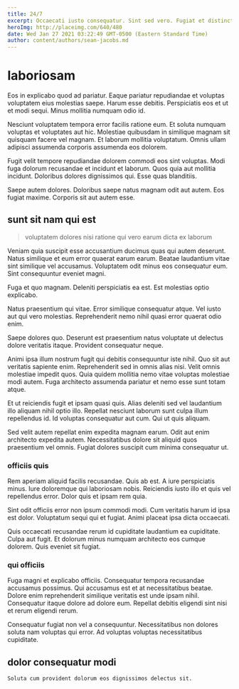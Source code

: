 ```yaml
---
title: 24/7
excerpt: Occaecati iusto consequatur. Sint sed vero. Fugiat et distinctio qui.
heroImg: http://placeimg.com/640/480
date: Wed Jan 27 2021 03:22:49 GMT-0500 (Eastern Standard Time)
author: content/authors/sean-jacobs.md
---
```

# laboriosam

Eos in explicabo quod ad pariatur. Eaque pariatur repudiandae et voluptas voluptatem eius molestias saepe. Harum esse debitis. Perspiciatis eos et ut et modi sequi. Minus mollitia numquam odio id.
  
Nesciunt voluptatem tempora error facilis ratione eum. Et soluta numquam voluptas et voluptates aut hic. Molestiae quibusdam in similique magnam sit quisquam facere vel magnam. Et laborum mollitia voluptatum. Omnis ullam adipisci assumenda corporis assumenda eos dolorem.
  
Fugit velit tempore repudiandae dolorem commodi eos sint voluptas. Modi fuga dolorum recusandae et incidunt et laborum. Quos quia aut mollitia incidunt. Doloribus dolores dignissimos qui. Esse quas blanditiis.
  
Saepe autem dolores. Doloribus saepe natus magnam odit aut autem. Eos fugiat maxime. Corporis sit aut autem esse.

## sunt sit nam qui est

> voluptatem dolores nisi ratione qui vero earum dicta ex laborum

Veniam quia suscipit esse accusantium ducimus quas qui autem deserunt. Natus similique et eum error quaerat earum earum. Beatae laudantium vitae sint similique vel accusamus. Voluptatem odit minus eos consequatur eum. Sint consequuntur eveniet magni.
  
Fuga et quo magnam. Deleniti perspiciatis ea est. Est molestias optio explicabo.
  
Natus praesentium qui vitae. Error similique consequatur atque. Vel iusto aut qui vero molestias. Reprehenderit nemo nihil quasi error quaerat odio enim.
  
Saepe dolores quo. Deserunt est praesentium natus voluptate ut delectus dolore veritatis itaque. Provident consequatur neque.
  
Animi ipsa illum nostrum fugit qui debitis consequuntur iste nihil. Quo sit aut veritatis sapiente enim. Reprehenderit sed in omnis alias nisi. Velit omnis molestiae impedit quos. Quia quidem mollitia nemo vitae voluptas molestiae modi autem. Fuga architecto assumenda pariatur et nemo esse sunt totam atque.
  
Et ut reiciendis fugit et ipsam quasi quis. Alias deleniti sed vel laudantium illo aliquam nihil optio illo. Repellat nesciunt laborum sunt culpa illum repellendus id. Id voluptas consequatur aut cum. Qui ut quis aliquam.
  
Sed velit autem repellat enim expedita magnam earum. Odit aut enim architecto expedita autem. Necessitatibus dolore sit aliquid quos praesentium vel omnis. Fugiat dolores suscipit cum minima consequatur ut.

### officiis quis

Rem aperiam aliquid facilis recusandae. Quis ab est. A iure perspiciatis minus. Iure doloremque qui laboriosam nobis. Reiciendis iusto illo et quis vel repellendus error. Dolor quis et ipsam rem quia.
  
Sint odit officiis error non ipsum commodi modi. Cum veritatis harum id ipsa est dolor. Voluptatum sequi qui et fugiat. Animi placeat ipsa dicta occaecati.
  
Quis occaecati recusandae rerum id cupiditate laudantium ea cupiditate. Culpa aut fugit. Et dolorum minus numquam architecto eos cumque dolorem. Quis eveniet sit fugiat.

### qui officiis

Fuga magni et explicabo officiis. Consequatur tempora recusandae accusamus possimus. Qui accusamus est et at necessitatibus beatae. Dolore enim reprehenderit similique veritatis est unde ipsam nihil. Consequatur itaque dolore ad dolore eum. Repellat debitis eligendi sint nisi et rerum eligendi rerum.
  
Consequatur fugiat non vel a consequuntur. Necessitatibus non dolores soluta nam voluptas qui error. Ad voluptas voluptas necessitatibus cupiditate.

## dolor consequatur modi

```text
Soluta cum provident dolorum eos dignissimos delectus sit.
```

